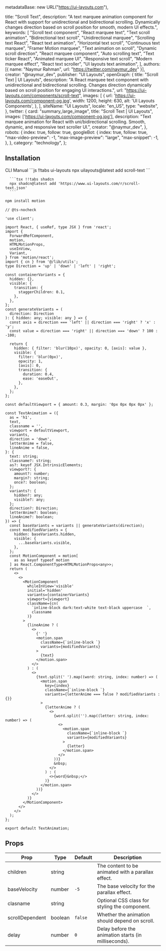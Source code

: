   metadataBase: new URL("https://ui-layouts.com"),

  title: "Scroll Text",
  description:
    "A text marquee animation component for React with support for unidirectional and bidirectional scrolling. Dynamically changes direction based on scroll position for smooth, modern UI effects.",
  keywords: [
    "Scroll text component",
    "React marquee text",
    "Text scroll animation",
    "Bidirectional text scroll",
    "Unidirectional marquee",
    "Scrolling text React",
    "React text animation",
    "Horizontal text scroll",
    "Continuous text marquee",
    "Framer Motion marquee",
    "Text animation on scroll",
    "Dynamic scroll direction",
    "React marquee component",
    "Auto scrolling text",
    "Text ticker React",
    "Animated marquee UI",
    "Responsive text scroll",
    "Modern marquee effect",
    "React text scroller",
    "UI layouts text animation",
  ],
  authors: [{ name: "Naymur Rahman", url: "https://twitter.com/naymur_dev" }],
  creator: "@naymur_dev",
  publisher: "UI Layouts",
  openGraph: {
    title: "Scroll Text | UI Layouts",
    description:
      "A React marquee text component with unidirectional and bidirectional scrolling. Changes direction dynamically based on scroll position for engaging UI interactions.",
    url: "https://ui-layouts.com/components/scroll-text",
    images: [
      {
        url: 'https://ui-layouts.com/component-og.jpg',
        width: 1200,
        height: 630,
        alt: 'UI Layouts Components',
      },
    ],
    siteName: "UI Layouts",
    locale: "en_US",
    type: "website",
  },
  twitter: {
    card: "summary_large_image",
    title: "Scroll Text | UI Layouts",
    images: ['https://ui-layouts.com/component-og.jpg'],
    description:
      "Text marquee animation for React with uni/bidirectional scrolling. Smooth, dynamic, and responsive text scroller UI.",
    creator: "@naymur_dev",
  },
  robots: {
    index: true,
    follow: true,
    googleBot: {
      index: true,
      follow: true,
      "max-video-preview": -1,
      "max-image-preview": "large",
      "max-snippet": -1,
    },
  },
  category: "technology",
};


<ComponentCodePreview name='text-scroll-animation' hasReTrigger responsive />

## Installation

<Tabs defaultValue="cli">

<TabsList className='border-b w-full bg-white justify-start dark:bg-neutral-800 h-11'>
  <TabsTrigger value='cli'>CLI</TabsTrigger>
  <TabsTrigger value='manual'>Manual</TabsTrigger>
</TabsList>

  <TabsContent value="cli">
   <CodeWithTabs>
      ```js !!tabs ui-layouts
      npx uilayouts@latest add scroll-text
      ```

      ```tsx !!tabs shadcn
      npx shadcn@latest add 'https://www.ui-layouts.com/r/scroll-text.json'
      ```

   </CodeWithTabs>
  </TabsContent>
  
<TabsContent value="manual" manualType>

```bash
npm install motion
```

```tsx scroll-text.tsx
// @ts-nocheck

'use client';

import React, { useRef, type JSX } from 'react';
import {
  ForwardRefComponent,
  motion,
  HTMLMotionProps,
  useInView,
  Variant,
} from 'motion/react';
import { cn } from '@/lib/utils';
type Direction = 'up' | 'down' | 'left' | 'right';

const containerVariants = {
  hidden: {},
  visible: {
    transition: {
      staggerChildren: 0.1,
    },
  },
};
const generateVariants = (
  direction: Direction
): { hidden: any; visible: any } => {
  const axis = direction === 'left' || direction === 'right' ? 'x' : 'y';
  const value = direction === 'right' || direction === 'down' ? 100 : -100;

  return {
    hidden: { filter: 'blur(10px)', opacity: 0, [axis]: value },
    visible: {
      filter: 'blur(0px)',
      opacity: 1,
      [axis]: 0,
      transition: {
        duration: 0.4,
        ease: 'easeOut',
      },
    },
  };
};

const defaultViewport = { amount: 0.3, margin: '0px 0px 0px 0px' };

const TextAnimation = ({
  as = 'h1',
  text,
  classname = '',
  viewport = defaultViewport,
  variants,
  direction = 'down',
  letterAnime = false,
  lineAnime = false,
}: {
  text: string;
  classname?: string;
  as?: keyof JSX.IntrinsicElements;
  viewport?: {
    amount?: number;
    margin?: string;
    once?: boolean;
  };
  variants?: {
    hidden?: any;
    visible?: any;
  };
  direction?: Direction;
  letterAnime?: boolean;
  lineAnime?: boolean;
}) => {
  const baseVariants = variants || generateVariants(direction);
  const modifiedVariants = {
    hidden: baseVariants.hidden,
    visible: {
      ...baseVariants.visible,
    },
  };
  const MotionComponent = motion[
    as as keyof typeof motion
  ] as React.ComponentType<HTMLMotionProps<any>>;
  return (
    <>
      <>
        <MotionComponent
          whileInView='visible'
          initial='hidden'
          variants={containerVariants}
          viewport={viewport}
          className={cn(
            `inline-block dark:text-white text-black uppercase  `,
            classname
          )}
        >
          {lineAnime ? (
            <>
              {' '}
              <motion.span
                className={`inline-block `}
                variants={modifiedVariants}
              >
                {text}
              </motion.span>
            </>
          ) : (
            <>
              {text.split(' ').map((word: string, index: number) => (
                <motion.span
                  key={index}
                  className={`inline-block `}
                  variants={letterAnime === false ? modifiedVariants : {}}
                >
                  {letterAnime ? (
                    <>
                      {word.split('').map((letter: string, index: number) => (
                        <>
                          <motion.span
                            className={`inline-block `}
                            variants={modifiedVariants}
                          >
                            {letter}
                          </motion.span>
                        </>
                      ))}
                      &nbsp;
                    </>
                  ) : (
                    <>{word}&nbsp;</>
                  )}
                </motion.span>
              ))}
            </>
          )}
        </MotionComponent>
      </>
    </>
  );
};

export default TextAnimation;
```
</TabsContent>
</Tabs>

## Props

| Prop            | Type    | Default | Description                                          |
| --------------- | ------- | ------- | ---------------------------------------------------- |
| children        | string  |         | The content to be animated with a parallax effect.   |
| baseVelocity    | number  | `-5`    | The base velocity for the parallax effect.           |
| clasname        | string  |         | Optional CSS class for styling the component.        |
| scrollDependent | boolean | `false` | Whether the animation should depend on scroll.       |
| delay           | number  | `0`     | Delay before the animation starts (in milliseconds). |
